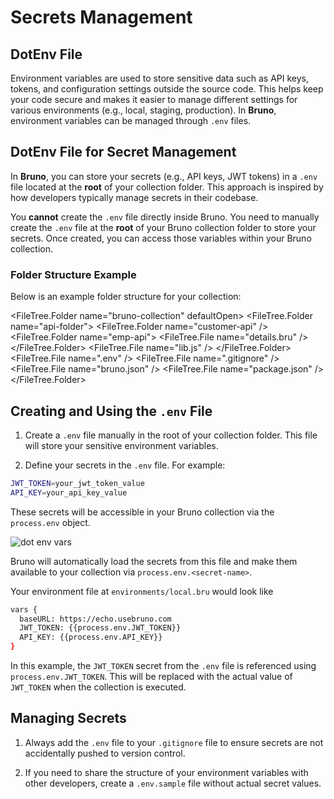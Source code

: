 
# Secrets Management

## DotEnv File

Environment variables are used to store sensitive data such as API keys, tokens, and configuration settings outside the source code. This helps keep your code secure and makes it easier to manage different settings for various environments (e.g., local, staging, production).
In **Bruno**, environment variables can be managed through `.env` files.

## DotEnv File for Secret Management

In **Bruno**, you can store your secrets (e.g., API keys, JWT tokens) in a `.env` file located at the **root** of your collection folder. This approach is inspired by how developers typically manage secrets in their codebase.

You **cannot** create the `.env` file directly inside Bruno. You need to manually create the `.env` file at the **root** of your Bruno collection folder to store your secrets. Once created, you can access those variables within your Bruno collection.

### Folder Structure Example

Below is an example folder structure for your collection:

<FileTree.Folder name="bruno-collection" defaultOpen>
  <FileTree.Folder name="api-folder">
    <FileTree.Folder name="customer-api" />
    <FileTree.Folder name="emp-api">
      <FileTree.File name="details.bru" />
    </FileTree.Folder>
    <FileTree.File name="lib.js" />
  </FileTree.Folder>
  <FileTree.File name=".env" />
  <FileTree.File name=".gitignore" />
  <FileTree.File name="bruno.json" />
  <FileTree.File name="package.json" />
</FileTree.Folder>

## Creating and Using the `.env` File

1. Create a `.env` file manually in the root of your collection folder. This file will store your sensitive environment variables.

2. Define your secrets in the `.env` file. For example:

```bash filename=".env" showLineNumbers
JWT_TOKEN=your_jwt_token_value
API_KEY=your_api_key_value
```

These secrets will be accessible in your Bruno collection via the `process.env` object.

![dot env vars](/screenshots/dot-env-vars.webp)

Bruno will automatically load the secrets from this file and make them available to your collection via `process.env.<secret-name>`.

Your environment file at `environments/local.bru` would look like

```bash filename="local.bru"
vars {
  baseURL: https://echo.usebruno.com
  JWT_TOKEN: {{process.env.JWT_TOKEN}}
  API_KEY: {{process.env.API_KEY}}
}

```

In this example, the `JWT_TOKEN` secret from the `.env` file is referenced using `process.env.JWT_TOKEN`. This will be replaced with the actual value of `JWT_TOKEN` when the collection is executed.

## Managing Secrets

1. Always add the `.env` file to your `.gitignore` file to ensure secrets are not accidentally pushed to version control.

2. If you need to share the structure of your environment variables with other developers, create a `.env.sample` file without actual secret values.

